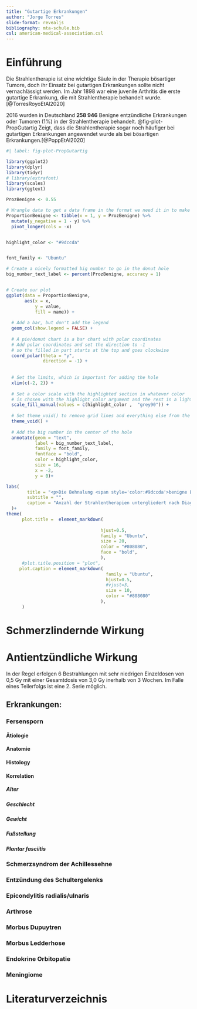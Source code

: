 ```yaml
---
title: "Gutartige Erkrankungen"
author: "Jorge Torres"
slide-format: revealjs
bibliography: mta-schule.bib
csl: american-medical-association.csl
---
```


# Einführung 

Die Strahlentherapie ist eine wichtige Säule in der Therapie bösartiger Tumore, doch ihr Einsatz bei gutartigen Erkrankungen sollte nicht vernachlässigt werden. Im Jahr 1898 war eine juvenile Arthritis die erste gutartige Erkrankung, die mit Strahlentherapie behandelt wurde.[@TorresRoyoEtAl2020]

2016 wurden in Deutschland **258 946** Benigne entzündliche Erkrankungen oder Tumoren (1%) in der Strahlentherapie behandelt. @fig-plot-PropGutartig Zeigt, dass die Strahlentherapie sogar noch häufiger bei gutartigen Erkrankungen angewendet wurde als bei bösartigen Erkrankungen.[@PoppEtAl2020]

```r
#| label: fig-plot-PropGutartig

library(ggplot2)
library(dplyr)
library(tidyr)
# library(extrafont)
library(scales)
library(ggtext)

ProzBenigne <- 0.55

# Wrangle data to get a data frame in the format we need it in to make our donut chart
ProportionBenigne <- tibble(x = 1, y = ProzBenigne) %>% 
  mutate(y_negative = 1 - y) %>% 
  pivot_longer(cols = -x) 


highlight_color <- "#9dccda"


font_family <- "Ubuntu"

# Create a nicely formatted big number to go in the donut hole
big_number_text_label <- percent(ProzBenigne, accuracy = 1)


# Create our plot
ggplot(data = ProportionBenigne,
       aes(x = x,
           y = value,
           fill = name)) +
  
  # Add a bar, but don't add the legend
  geom_col(show.legend = FALSE) +
  
  # A pie/donut chart is a bar chart with polar coordinates
  # Add polar coordinates and set the direction to -1 
  # so the filled in part starts at the top and goes clockwise
  coord_polar(theta = "y",
              direction = -1) +
  
  
  # Set the limits, which is important for adding the hole
  xlim(c(-2, 2)) +
  
  # Set a color scale with the highlighted section in whatever color
  # is chosen with the highlight_color argument and the rest in a light gray
  scale_fill_manual(values = c(highlight_color ,  "grey90")) +
  
  # Set theme_void() to remove grid lines and everything else from the plot
  theme_void() +
  
  # Add the big number in the center of the hole
  annotate(geom = "text",
           label = big_number_text_label,
           family = font_family,
           fontface = "bold",
           color = highlight_color,
           size = 16,
           x = -2,
           y = 0)+ 

labs(
        title = "<p>Die Behnalung <span style='color:#9dccda'>benigne Erkrankungen</span> spielt eine<br><span style='color:#9dccda'> Wesentliche Rolle</span> in Deutschland</p>",
        subtitle = "",
        caption = "Anzahl der Strahlentherapien untergliedert nach Diagnosegruppen.<br>Die Daten beziehen sich auf EBM, GOÄ und OPS sowie konsolidiert auf das Jahr 2016."
  )+
theme(
      plot.title =  element_markdown(
          
                                    hjust=0.5,
                                    family = "Ubuntu",
                                    size = 20,
                                    color = "#808080",
                                    face = "bold",
                                    ),
      #plot.title.position = "plot",
     plot.caption = element_markdown(
                                      family = "Ubuntu",
                                      hjust=0.5,
                                      #vjust=3,
                                      size = 10,
                                      color = "#808080"
                                    ),
      )


```


# Schmerzlindernde Wirkung 

# Antientzündliche Wirkung 

In der Regel erfolgen 6 Bestrahlungen mit sehr niedrigen Einzeldosen von 0,5 Gy mit einer Gesamtdosis von 3,0 Gy inerhalb von 3 Wochen. Im Falle eines Teilerfolgs ist eine 2. Serie möglich.

## Erkrankungen: 

### Fersensporn

#### Ätiologie 

#### Anatomie

#### Histology

#### Korrelation

##### Alter

##### Geschlecht

##### Gewicht

##### Fußstellung 

##### Plantar fasciitis

### Schmerzsyndrom der Achillessehne
### Entzündung des Schultergelenks
### Epicondylitis radialis/ulnaris
### Arthrose 
### Morbus Dupuytren
### Morbus Ledderhose
### Endokrine Orbitopatie
### Meningiome

# Literaturverzeichnis 

